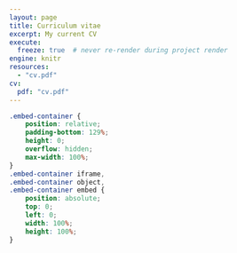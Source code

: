 ---
layout: page
title: Curriculum vitae
excerpt: My current CV
execute:
  freeze: true  # never re-render during project render
engine: knitr 
resources:
  - "cv.pdf"
cv:
  pdf: "cv.pdf"
---

```{css echo=FALSE}
.embed-container {
    position: relative;
    padding-bottom: 129%;
    height: 0;
    overflow: hidden;
    max-width: 100%;
}
.embed-container iframe,
.embed-container object,
.embed-container embed {
    position: absolute;
    top: 0;
    left: 0;
    width: 100%;
    height: 100%;
}
```


